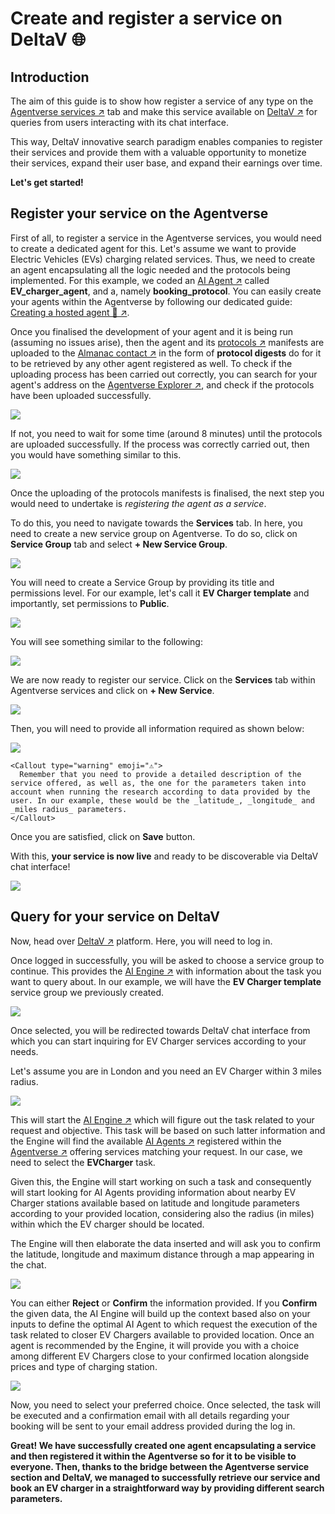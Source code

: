 
# Create and register a service on DeltaV 🌐

## Introduction

The aim of this guide is to show how register a service of any type on the [Agentverse services ↗️](/guides/agentverse/registering-agent-services) tab and make this service available on [DeltaV ↗️](/concepts/deltav/intro) for queries from users interacting with its chat interface.

This way, DeltaV innovative search paradigm enables companies to register their services and provide them with a valuable opportunity to monetize their services, expand their user base, and expand their earnings over time.

**Let's get started!**

## Register your service on the Agentverse

First of all, to register a service in the Agentverse services, you would need to create a dedicated agent for this. Let's assume we want to provide Electric Vehicles (EVs) charging related services. Thus, we need to create an agent encapsulating all the logic needed and the protocols being implemented. For this example, we coded an [AI Agent ↗️](/concepts/agents/agents) called **EV_charger_agent**, and a, namely **booking_protocol**. You can easily create your agents within the Agentverse by following our dedicated guide: [Creating a hosted agent 🤖 ↗️](/guides/agentverse/creating-a-hosted-agent).

Once you finalised the development of your agent and it is being run (assuming no issues arise), then the agent and its [protocols ↗️](/references/uagents/uagents-protocols/agent-protocols) manifests are uploaded to the [Almanac contact ↗️](/references/contracts/uagents-almanac/almanac-overview) in the form of **protocol digests** do for it to be retrieved by any other agent registered as well. To check if the uploading process has been carried out correctly, you can search for your agent's address on the [Agentverse Explorer ↗️](/guides/agentverse/discovering-agents), and check if the protocols have been uploaded successfully.

![](../../../src/images/deltav/service-registration/deltav_service_registration_1.png)

If not, you need to wait for some time (around 8 minutes) until the protocols are uploaded successfully. If the process was correctly carried out, then you would have something similar to this.

![](../../../src/images/deltav/service-registration/deltav_service_registration_2.png)

Once the uploading of the protocols manifests is finalised, the next step you would need to undertake is _registering the agent as a service_.

To do this, you need to navigate towards the **Services** tab. In here, you need to create a new service group on Agentverse. To do so, click on **Service Group** tab and select **+ New Service Group**.

![](../../../src/images/deltav/service-registration/deltav_service_registration_3.png)

You will need to create a Service Group by providing its title and permissions level. For our example, let's call it **EV Charger template** and importantly, set permissions to **Public**.

![](../../../src/images/deltav/service-registration/deltav_service_registration_4.png)

You will see something similar to the following:

![](../../../src/images/deltav/service-registration/deltav_service_registration_5.png)

We are now ready to register our service. Click on the **Services** tab within Agentverse services and click on **+ New Service**.

![](../../../src/images/deltav/service-registration/deltav_service_registration_6.png)

Then, you will need to provide all information required as shown below:

![](../../../src/images/deltav/service-registration/deltav_service_registration_7.png)


    <Callout type="warning" emoji="⚠️">
      Remember that you need to provide a detailed description of the service offered, as well as, the one for the parameters taken into account when running the research according to data provided by the user. In our example, these would be the _latitude_, _longitude_ and _miles radius_ parameters.
    </Callout>

Once you are satisfied, click on **Save** button.

With this, **your service is now live** and ready to be discoverable via DeltaV chat interface!

![](../../../src/images/deltav/service-registration/deltav_service_registration_8.png)

## Query for your service on DeltaV

Now, head over [DeltaV ↗️](https://deltav.agentverse.ai/login) platform. Here, you will need to log in.

Once logged in successfully, you will be asked to choose a service group to continue. This provides the [AI Engine ↗️](/concepts/ai-engine/ai-engine-intro) with information about the task you want to query about. In our example, we will have the **EV Charger template** service group we previously created.

![](../../../src/images/deltav/service-registration/deltav_service_registration_9.png)

Once selected, you will be redirected towards DeltaV chat interface from which you can start inquiring for EV Charger services according to your needs.

Let's assume you are in London and you need an EV Charger within 3 miles radius.

![](../../../src/images/deltav/service-registration/deltav_service_registration_10.png)

This will start the [AI Engine ↗️](/concepts/ai-engine/ai-engine-intro) which will figure out the task related to your request and objective. This task will be based on such latter information and the Engine will find the available [AI Agents ↗️](/concepts/agents/agents) registered within the [Agentverse ↗️](/concepts/agent-services/agentverse-intro) offering services matching your request. In our case, we need to select the **EVCharger** task.

Given this, the Engine will start working on such a task and consequently will start looking for AI Agents providing information about nearby EV Charger stations available based on latitude and longitude parameters according to your provided location, considering also the radius (in miles) within which the EV charger should be located.

The Engine will then elaborate the data inserted and will ask you to confirm the latitude, longitude and maximum distance through a map appearing in the chat.

![](../../../src/images/deltav/service-registration/deltav_service_registration_11.png)

You can either **Reject** or **Confirm** the information provided. If you **Confirm** the given data, the AI Engine will build up the context based also on your inputs to define the optimal AI Agent to which request the execution of the task related to closer EV Chargers available to provided location. Once an agent is recommended by the Engine, it will provide you with a choice among different EV Chargers close to your confirmed location alongside prices and type of charging station.

![](../../../src/images/deltav/service-registration/deltav_service_registration_12.png)

Now, you need to select your preferred choice. Once selected, the task will be executed and a confirmation email with all details regarding your booking will be sent to your email address provided during the log in.

**Great! We have successfully created one agent encapsulating a service and then registered it within the Agentverse so for it to be visible to everyone. Then, thanks to the bridge between the Agentverse service section and DeltaV, we managed to successfully retrieve our service and book an EV charger in a straightforward way by providing different search parameters.**







